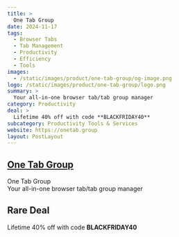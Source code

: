 ```yaml
---
title: >
  One Tab Group
date: 2024-11-17
tags:
  - Browser Tabs
  - Tab Management
  - Productivity
  - Efficiency
  - Tools
images:
  - /static/images/product/one-tab-group/og-image.png
logo: /static/images/product/one-tab-group/logo.png
summary: >
  Your all-in-one browser tab/tab group manager
category: Productivity
deal: >
  Lifetime 40% off with code **BLACKFRIDAY40**
subcategory: Productivity Tools & Services
website: https://onetab.group
layout: PostLayout
---
```


## [One Tab Group](https://onetab.group)

One Tab Group <br/>
Your all-in-one browser tab/tab group manager

## Rare Deal

Lifetime 40% off with code **BLACKFRIDAY40**
